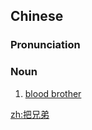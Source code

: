 ==Chinese==
{{zh-forms|type=12}}

===Pronunciation===
{{zh-pron
|m=bǎxiōngdì
|cat=n
}}

===Noun===
{{zh-noun}}

# [[blood brother]]

[[zh:把兄弟]]